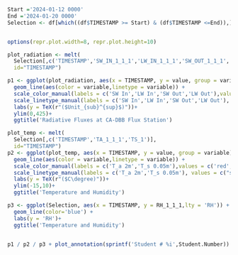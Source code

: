 

```R
Start ='2024-01-12 0000'
End ='2024-01-20 0000'
Selection <- df[which((df$TIMESTAMP >= Start) & (df$TIMESTAMP <=End)),]


options(repr.plot.width=8, repr.plot.height=10)

plot_radiation <- melt(
  Selection[,c('TIMESTAMP','SW_IN_1_1_1','LW_IN_1_1_1','SW_OUT_1_1_1', 'LW_OUT_1_1_1')],
  id="TIMESTAMP")

p1 <- ggplot(plot_radiation, aes(x = TIMESTAMP, y = value, group = variable)) +
  geom_line(aes(color = variable,linetype = variable)) +
  scale_color_manual(labels = c('SW In','LW In','SW Out','LW Out'),values = c('red','red','blue','blue')) +
  scale_linetype_manual(labels = c('SW In','LW In','SW Out','LW Out'), values = c("solid","dashed","solid","dashed"))+
  labs(y = TeX(r"($Unit_{sub}^{sup}$)"))+
  ylim(0,425)+
  ggtitle('Radiative Fluxes at CA-DBB Flux Station')

plot_temp <- melt(
  Selection[,c('TIMESTAMP','TA_1_1_1','TS_1')],
  id="TIMESTAMP")
p2 <- ggplot(plot_temp, aes(x = TIMESTAMP, y = value, group = variable)) +
  geom_line(aes(color = variable,linetype = variable)) +
  scale_color_manual(labels = c('T_a 2m','T_s 0.05m'),values = c('red','red')) +
  scale_linetype_manual(labels = c('T_a 2m','T_s 0.05m'), values = c("solid","dashed"))+
  labs(y = TeX(r"($C\degree)"))+
  ylim(-15,10)+
  ggtitle('Temperature and Humidity')

p3 <- ggplot(Selection, aes(x = TIMESTAMP, y = RH_1_1_1,lty = 'RH')) +
  geom_line(color='blue') +
  labs(y = 'RH')+
  ggtitle('Temperature and Humidity')


p1 / p2 / p3 + plot_annotation(sprintf('Student # %i',Student.Number))
```
